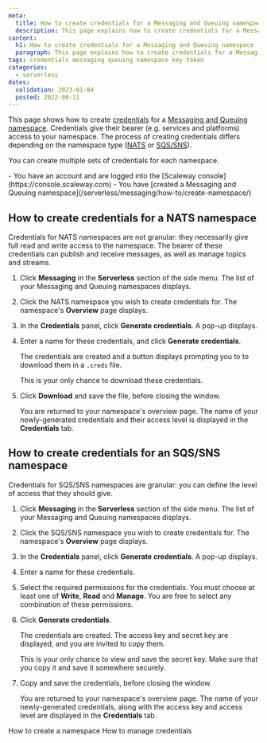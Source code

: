 ```yaml
---
meta:
  title: How to create credentials for a Messaging and Queuing namespace
  description: This page explains how to create credentials for a Messaging and Queuing namespace
content:
  h1: How to create credentials for a Messaging and Queuing namespace
  paragraph: This page explains how to create credentials for a Messaging and Queuing namespace
tags: credentials messaging queuing namespace key token 
categories:
  - serverless 
dates:
  validation: 2023-01-04
  posted: 2022-08-11 
---
```


This page shows how to create [credentials](/serverless/messaging/concepts/#namespace) for a [Messaging and Queuing namespace](/serverless/messaging/concepts/#namespace). Credentials give their bearer (e.g. services and platforms) access to your namespace. The process of creating credentials differs depending on the namespace type ([NATS](/serverless/messaging/concepts/#nats) or [SQS/SNS](/serverless/messaging/concepts/#sqssns)).

You can create multiple sets of credentials for each namespace.

<Macro id="iam-requirements" />

<Message type="requirement">
  - You have an account and are logged into the [Scaleway console](https://console.scaleway.com)
  - You have [created a Messaging and Queuing namespace](/serverless/messaging/how-to/create-namespace/)
</Message>

## How to create credentials for a NATS namespace

Credentials for NATS namespaces are not granular: they necessarily give full read and write access to the namespace. The bearer of these credentials can publish and receive messages, as well as manage topics and streams.

1. Click **Messaging** in the **Serverless** section of the side menu. The list of your Messaging and Queuing namespaces displays.
2. Click the NATS namespace you wish to create credentials for. The namespace's **Overview** page displays.
3. In the **Credentials** panel, click **Generate credentials**. A pop-up displays.
    <Lightbox src="scaleway-nats-credentials.webp" alt="" />
4. Enter a name for these credentials, and click **Generate credentials**.

    The credentials are created and a button displays prompting you to to download them in a `.creds` file. 

    <Lightbox src="scaleway-nats-creds-generated.webp" alt="" />
    
    <Message type="important">
      This is your only chance to download these credentials.
    </Message>
5. Click **Download** and save the file, before closing the window.

    You are returned to your namespace's overview page. The name of your newly-generated credentials and their access level is displayed in the **Credentials** tab.

    <Lightbox src="scaleway-credentials-list.webp" alt="" />


## How to create credentials for an SQS/SNS namespace

Credentials for SQS/SNS namespaces are granular: you can define the level of access that they should give.

1. Click **Messaging** in the **Serverless** section of the side menu. The list of your Messaging and Queuing namespaces displays.
2. Click the SQS/SNS namespace you wish to create credentials for. The namespace's **Overview** page displays.
3. In the **Credentials** panel, click **Generate credentials**. A pop-up displays.
    <Lightbox src="scaleway-sqssns-credentials.webp" alt="" />
4. Enter a name for these credentials.
5. Select the required permissions for the credentials. You must choose at least one of **Write**, **Read** and **Manage**. You are free to select any combination of these permissions. 
6. Click **Generate credentials**.

    The credentials are created. The access key and secret key are displayed, and you are invited to copy them.

    <Lightbox src="scaleway-sqssns-creds-generated.webp" alt="" />
    
    <Message type="important">
      This is your only chance to view and save the secret key. Make sure that you copy it and save it somewhere securely.
    </Message>
5. Copy and save the credentials, before closing the window.

    You are returned to your namespace's overview page. The name of your newly-generated credentials, along with the access key and access level are displayed in the **Credentials** tab.

    <Lightbox src="scaleway-sqs-credentials-panel.webp" alt="" />


<Navigation title="See Also">
  <PreviousButton to="/serverless/messaging/how-to/create-namespace/">How to create a namespace</PreviousButton>
  <NextButton to="/serverless/messaging/how-to/manage-credentials/">How to manage credentials</NextButton>
</Navigation>
